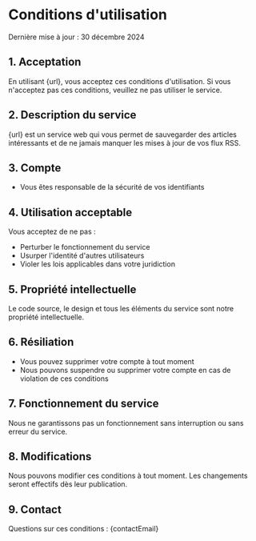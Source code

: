 

# Conditions d'utilisation
Dernière mise à jour : <time dateTime="2024-12-30">30 décembre 2024</time>

## 1. Acceptation
En utilisant {url}, vous acceptez ces conditions d'utilisation. Si vous n'acceptez pas ces conditions, veuillez ne pas utiliser le service.

## 2. Description du service
{url} est un service web qui vous permet de sauvegarder des articles intéressants et de ne jamais manquer les mises à jour de vos flux RSS.

## 3. Compte
- Vous êtes responsable de la sécurité de vos identifiants

## 4. Utilisation acceptable
Vous acceptez de ne pas :
- Perturber le fonctionnement du service
- Usurper l'identité d'autres utilisateurs
- Violer les lois applicables dans votre juridiction

## 5. Propriété intellectuelle
Le code source, le design et tous les éléments du service sont notre propriété intellectuelle.

## 6. Résiliation
- Vous pouvez supprimer votre compte à tout moment
- Nous pouvons suspendre ou supprimer votre compte en cas de violation de ces conditions

## 7. Fonctionnement du service
Nous ne garantissons pas un fonctionnement sans interruption ou sans erreur du service.

## 8. Modifications
Nous pouvons modifier ces conditions à tout moment. Les changements seront effectifs dès leur publication.

## 9. Contact
Questions sur ces conditions : {contactEmail}
